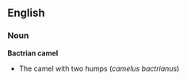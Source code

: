 == English =={{Wikipedia}}
=== Noun ===
'''Bactrian camel'''
* The camel with two humps (''camelus bactrianus'')
{{Cattag2|Nature|Zoology}}